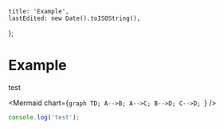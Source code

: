 
	title: 'Example',
	lastEdited: new Date().toISOString(),
};

# Example

test

<Mermaid
	chart={`graph TD;
    A-->B;
    A-->C;
    B-->D;
    C-->D;
`}
/>

```js
console.log('test');
```
